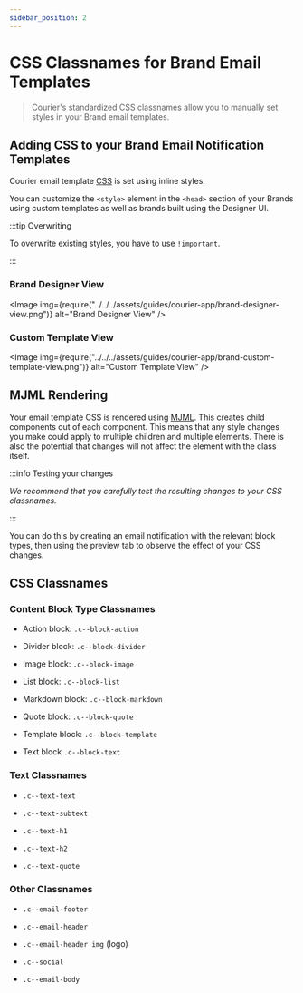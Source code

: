 ```yaml
---
sidebar_position: 2
---
```



# CSS Classnames for Brand Email Templates

> Courier's standardized CSS classnames allow you to manually set styles in your Brand email templates.

## Adding CSS to your Brand Email Notification Templates

Courier email template [CSS](https://www.w3schools.com/html/html_css.asp) is set using inline styles. 

You can customize the  `<style>` element in the `<head>` section of your Brands using custom templates as well as brands built using the Designer UI.

:::tip Overwriting

To overwrite existing styles, you have to use `!important`.

:::

### Brand Designer View

<Image
  img={require("../../../assets/guides/courier-app/brand-designer-view.png")}
  alt="Brand Designer View"
/>

### Custom Template View

<Image
  img={require("../../../assets/guides/courier-app/brand-custom-template-view.png")}
  alt="Custom Template View"
/>

## MJML Rendering

Your email template CSS is rendered using [MJML](https://mjml.io/). This creates child components out of each component. This means that any style changes you make could apply to multiple children and multiple elements. There is also the potential that changes will not affect the element with the class itself.

:::info Testing your changes

_We recommend that you carefully test the resulting changes to your CSS classnames._

:::

You can do this by creating an email notification with the relevant block types, then using the preview tab to observe the effect of your CSS changes.

## CSS Classnames

### Content Block Type Classnames

- Action block: `.c--block-action`

- Divider block: `.c--block-divider`

- Image block: `.c--block-image`

- List block: `.c--block-list`

- Markdown block: `.c--block-markdown`

- Quote block: `.c--block-quote`

- Template block: `.c--block-template`

- Text block `.c--block-text`

### Text Classnames

- `.c--text-text`

- `.c--text-subtext`

- `.c--text-h1`

- `.c--text-h2`

- `.c--text-quote`

### Other Classnames

- `.c--email-footer`

- `.c--email-header`

- `.c--email-header img` (logo)

- `.c--social`

- `.c--email-body`